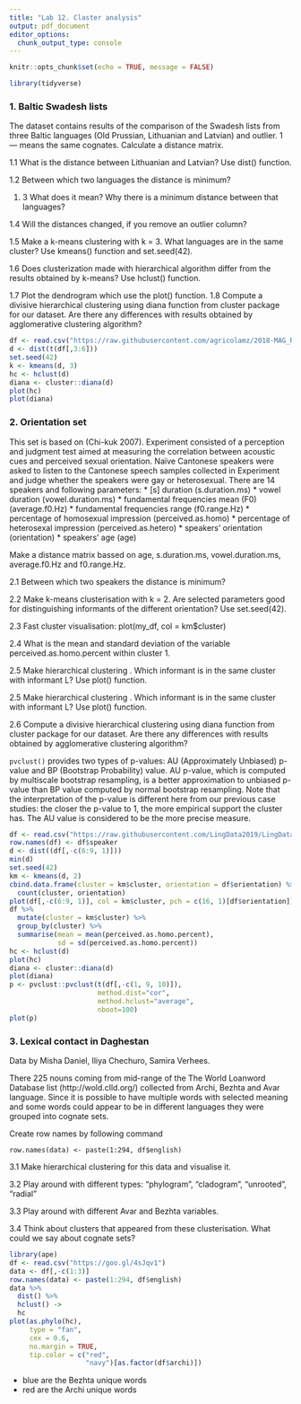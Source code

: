 ```yaml
---
title: "Lab 12. Claster analysis"
output: pdf_document
editor_options:
  chunk_output_type: console
---
```

  
```r
knitr::opts_chunk$set(echo = TRUE, message = FALSE)
```

```r
library(tidyverse)
```

### 1. Baltic Swadesh lists

The dataset contains results of the comparison of the Swadesh lists from three Baltic languages (Old Prussian, Lithuanian and Latvian) and outlier.  1 --- means the same cognates. Calculate a distance matrix.

1.1 What is the distance between Lithuanian and Latvian? Use dist() function.

1.2 Between which two languages the distance is minimum?

1. 3 What does it mean? Why there is a minimum distance between that languages?

1.4 Will the distances changed, if you remove an outlier column?

1.5 Make a k-means clustering with k = 3. What languages are in the same cluster? Use kmeans() function and set.seed(42).

1.6 Does clusterization made with hierarchical algorithm differ from the results obtained by k-means? Use hclust() function.

1.7 Plot the dendrogram which use the plot() function.
1.8 Compute a divisive hierarchical clustering using diana function from cluster package for our dataset. Are there any differences with results obtained by agglomerative clustering algorithm?

```r
df <- read.csv("https://raw.githubusercontent.com/agricolamz/2018-MAG_R_course/master/data/baltic.csv")
d <- dist(t(df[,3:6]))
set.seed(42)
k <- kmeans(d, 3)
hc <- hclust(d)
diana <- cluster::diana(d)
plot(hc)
plot(diana)
```

### 2. Orientation set

This set is based on (Chi-kuk 2007). Experiment consisted of a perception and judgment test aimed at measuring the correlation between acoustic cues and perceived sexual orientation. Naïve Cantonese speakers were asked to listen to the Cantonese speech samples collected in Experiment and judge whether the speakers were gay or heterosexual. There are 14 speakers and following parameters:
* [s] duration (s.duration.ms)
* vowel duration (vowel.duration.ms)
* fundamental frequencies mean (F0) (average.f0.Hz)
* fundamental frequencies range (f0.range.Hz)
* percentage of homosexual impression (perceived.as.homo)
* percentage of heterosexal impression (perceived.as.hetero)
* speakers' orientation (orientation)
* speakers' age (age)

Make a distance matrix bassed on age, s.duration.ms, vowel.duration.ms, average.f0.Hz and f0.range.Hz.

2.1 Between which two speakers the distance is minimum?

2.2 Make k-means clusterisation with k = 2. Are selected parameters good for distinguishing informants of the different orientation? Use set.seed(42).

2.3 Fast cluster visualisation: plot(my_df, col = km$cluster)

2.4 What is the mean and standard deviation of the variable perceived.as.homo.percent within cluster 1.

2.5 Make hierarchical clustering . Which informant is in the same cluster with informant L? Use plot() function.

2.5 Make hierarchical clustering . Which informant is in the same cluster with informant L? Use plot() function.

2.6 Compute a divisive hierarchical clustering using diana function from cluster package for our dataset. Are there any differences with results obtained by agglomerative clustering algorithm?

`pvclust()` provides two types of p-values: AU (Approximately Unbiased) p-value and BP (Bootstrap Probability) value. AU p-value, which is computed by multiscale bootstrap resampling, is a better approximation to unbiased p-value than BP value computed by normal bootstrap resampling. Note that the interpretation of the p-value is different here from our previous case studies: the closer the p-value to 1, the more empirical support the cluster has. The AU value is considered to be the more precise measure.

```r
df <- read.csv("https://raw.githubusercontent.com/LingData2019/LingData2020/master/data/orientation.csv")
row.names(df) <- df$speaker
d <- dist((df[,-c(6:9, 1)]))
min(d)
set.seed(42)
km <- kmeans(d, 2)
cbind.data.frame(cluster = km$cluster, orientation = df$orientation) %>% 
  count(cluster, orientation)
plot(df[,-c(6:9, 1)], col = km$cluster, pch = c(16, 1)[df$orientation])
df %>% 
  mutate(cluster = km$cluster) %>%
  group_by(cluster) %>% 
  summarise(mean = mean(perceived.as.homo.percent),
            sd = sd(perceived.as.homo.percent))
hc <- hclust(d)
plot(hc)
diana <- cluster::diana(d)
plot(diana)
p <- pvclust::pvclust(t(df[,-c(1, 9, 10)]),
                      method.dist="cor",
                      method.hclust="average", 
                      nboot=100)
plot(p)
```

### 3. Lexical contact in Daghestan
Data by Misha Daniel, Iliya Chechuro, Samira Verhees.

There 225 nouns coming from mid-range of the The World Loanword Database list (http://wold.clld.org/) collected from Archi, Bezhta and Avar language. Since it is possible to have multiple words with selected meaning and some words could appear to be in different languages they were grouped into cognate sets. 

Create row names by following command

```row.names(data) <- paste(1:294, df$english)```

3.1 Make hierarchical clustering for this data and visualise it.

3.2 Play around with different types: "phylogram", "cladogram", "unrooted", "radial"

3.3 Play around with different Avar and Bezhta variables.

3.4 Think about clusters that appeared from these clusterisation. What could we say about cognate sets?

```r
library(ape)
df <- read.csv("https://goo.gl/4sJqv1")
data <- df[,-c(1:3)]
row.names(data) <- paste(1:294, df$english)
data %>% 
  dist() %>% 
  hclust() ->
  hc
plot(as.phylo(hc), 
     type = "fan",
     cex = 0.6,
     no.margin = TRUE,
     tip.color = c("red", 
                   "navy")[as.factor(df$archi)])
```

* blue are the Bezhta unique words
* red are the Archi unique words